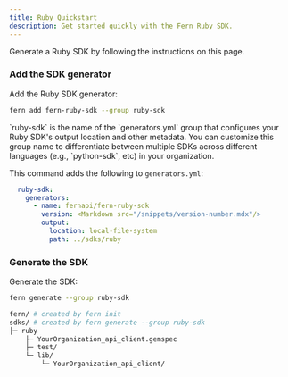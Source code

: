 ```yaml
---
title: Ruby Quickstart
description: Get started quickly with the Fern Ruby SDK.
---
```


Generate a Ruby SDK by following the instructions on this page. 

<Markdown src="/products/sdks/snippets/setup-fern-folder-callout.mdx"/>

<Steps>

<Markdown src="/products/sdks/snippets/pass-fern-check.mdx"/>

### Add the SDK generator

Add the Ruby SDK generator:

```bash
fern add fern-ruby-sdk --group ruby-sdk
```

<Note>
  `ruby-sdk` is the name of the `generators.yml` group that configures your Ruby
  SDK's output location and other metadata. You can customize this group name to
  differentiate between multiple SDKs across different languages (e.g.,
  `python-sdk`, etc) in your organization.
</Note>

This command adds the following to `generators.yml`:

```yaml
  ruby-sdk:
    generators:
      - name: fernapi/fern-ruby-sdk
        version: <Markdown src="/snippets/version-number.mdx"/>
        output:
          location: local-file-system
          path: ../sdks/ruby
```

### Generate the SDK

  Generate the SDK:

  ```bash
  fern generate --group ruby-sdk
  ```

  <Markdown src="/products/sdks/snippets/generate-sdk.mdx"/>

```bash
fern/ # created by fern init
sdks/ # created by fern generate --group ruby-sdk
├─ ruby
    ├─ YourOrganization_api_client.gemspec
    ├─ test/
    └─ lib/
        └─ YourOrganization_api_client/
``` 
</Steps>
